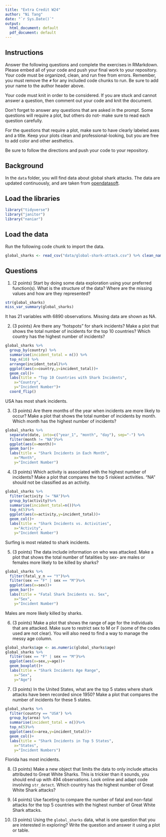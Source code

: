 ```yaml
---
title: "Extra Credit W24"
author: "Ni Tang"
date: "`r Sys.Date()`"
output:
  html_document: default
  pdf_document: default
---
```


## Instructions
Answer the following questions and complete the exercises in RMarkdown. Please embed all of your code and push your final work to your repository. Your code must be organized, clean, and run free from errors. Remember, you must remove the `#` for any included code chunks to run. Be sure to add your name to the author header above. 

Your code must knit in order to be considered. If you are stuck and cannot answer a question, then comment out your code and knit the document.  

Don't forget to answer any questions that are asked in the prompt. Some questions will require a plot, but others do not- make sure to read each question carefully.  

For the questions that require a plot, make sure to have clearly labeled axes and a title. Keep your plots clean and professional-looking, but you are free to add color and other aesthetics.  

Be sure to follow the directions and push your code to your repository.

## Background
In the `data` folder, you will find data about global shark attacks. The data are updated continuously, and are taken from [opendatasoft](https://public.opendatasoft.com/explore/dataset/global-shark-attack/table/?flg=en-us&disjunctive.country&disjunctive.area&disjunctive.activity).  

## Load the libraries
```r
library("tidyverse")
library("janitor")
library("naniar")
```

## Load the data
Run the following code chunk to import the data.
```r
global_sharks <- read_csv("data/global-shark-attack.csv") %>% clean_names()
```

## Questions
1. (2 points) Start by doing some data exploration using your preferred function(s). What is the structure of the data? Where are the missing values and how are they represented?  
```r
str(global_sharks)
miss_var_summary(global_sharks)
```
It has 21 variables with 6890 observations. Missing data are shown as NA.  

2. (3 points) Are there any "hotspots" for shark incidents? Make a plot that shows the total number of incidents for the top 10 countries? Which country has the highest number of incidents?
```r
global_sharks %>%
  group_by(country) %>%
  summarise(incident_total = n()) %>%
  top_n(10) %>%
  arrange(incident_total)%>%
  ggplot(aes(x=country,y=incident_total))+
  geom_col()+
  labs(title = "Top 10 Countries with Shark Incidents",
    x="Country",
    y="Incident Number")+
  coord_flip()
```
USA has most shark incidents.  

3. (3 points) Are there months of the year when incidents are more likely to occur? Make a plot that shows the total number of incidents by month. Which month has the highest number of incidents?
```r
global_sharks %>%
  separate(date, into=c("year_1", "month", "day"), sep="-") %>%
  filter(month != "NA")%>%
  ggplot(aes(x=month))+
  geom_bar()+
  labs(title = "Shark Incidents in Each Month",
    x="Month",
    y="Incident Number")
```


4. (3 points) Which activity is associated with the highest number of incidents? Make a plot that compares the top 5 riskiest activities. "NA" should not be classified as an activity.
```r
global_sharks %>%
  filter(activity != "NA")%>%
  group_by(activity)%>%
  summarise(incident_total=n())%>%
  top_n(5)%>%
  ggplot(aes(x=activity,y=incident_total))+
  geom_col()+
  labs(title = "Shark Incidents vs. Activities",
    x="Activity",
    y="Incident Number")
```
Surfing is most related to shark incidents.  

5. (3 points) The data include information on who was attacked. Make a plot that shows the total number of fatalities by sex- are males or females more likely to be killed by sharks?
```r
global_sharks %>%
  filter(fatal_y_n == "Y")%>%
  filter(sex == "F" | sex == "M")%>%
  ggplot(aes(x=sex))+
  geom_bar()+
  labs(title = "Fatal Shark Incidents vs. Sex",
    x="Sex",
    y="Incident Number")
```

Males are more likely killed by sharks.  

6. (3 points) Make a plot that shows the range of age for the individuals that are attacked. Make sure to restrict sex to M or F (some of the codes used are not clear). You will also need to find a way to manage the messy age column.
```r
global_sharks$age <- as.numeric(global_sharks$age)
global_sharks %>%
  filter(sex == "F" | sex == "M")%>%
  ggplot(aes(x=sex,y=age))+
  geom_boxplot()+
  labs(title = "Shark Incidents Age Range",
    x="Sex",
    y="Age")
```


7. (3 points) In the United States, what are the top 5 states where shark attacks have been recorded since 1950? Make a plot that compares the number of incidents for these 5 states.
```r
global_sharks %>%
  filter(country == "USA") %>%
  group_by(area) %>%
  summarise(incident_total = n())%>%
  top_n(5)%>%
  ggplot(aes(x=area,y=incident_total))+
  geom_col()+
  labs(title = "Shark Incidents in Top 5 States",
    x="States",
    y="Incident Numbers")
```
Florida has most incidents.  


8. (3 points) Make a new object that limits the data to only include attacks attributed to Great White Sharks. This is trickier than it sounds, you should end up with 494 observations. Look online and adapt code involving `str_detect`. Which country has the highest number of Great White Shark attacks?


9. (4 points) Use faceting to compare the number of fatal and non-fatal attacks for the top 5 countries with the highest number of Great White Shark attacks.


10. (3 points) Using the `global_sharks` data, what is one question that you are interested in exploring? Write the question and answer it using a plot or table. 